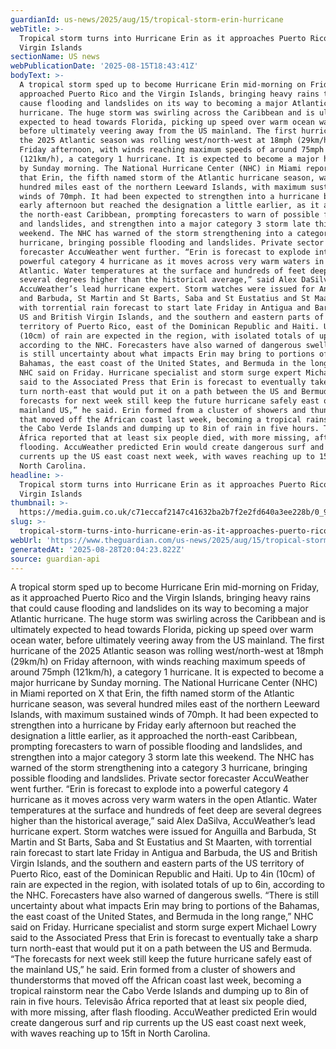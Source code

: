 ```yaml
---
guardianId: us-news/2025/aug/15/tropical-storm-erin-hurricane
webTitle: >-
  Tropical storm turns into Hurricane Erin as it approaches Puerto Rico and
  Virgin Islands
sectionName: US news
webPublicationDate: '2025-08-15T18:43:41Z'
bodyText: >-
  A tropical storm sped up to become Hurricane Erin mid-morning on Friday, as it
  approached Puerto Rico and the Virgin Islands, bringing heavy rains that could
  cause flooding and landslides on its way to becoming a major Atlantic
  hurricane. The huge storm was swirling across the Caribbean and is ultimately
  expected to head towards Florida, picking up speed over warm ocean water,
  before ultimately veering away from the US mainland. The first hurricane of
  the 2025 Atlantic season was rolling west/north-west at 18mph (29km/h) on
  Friday afternoon, with winds reaching maximum speeds of around 75mph
  (121km/h), a category 1 hurricane. It is expected to become a major hurricane
  by Sunday morning. The National Hurricane Center (NHC) in Miami reported on X
  that Erin, the fifth named storm of the Atlantic hurricane season, was several
  hundred miles east of the northern Leeward Islands, with maximum sustained
  winds of 70mph. It had been expected to strengthen into a hurricane by Friday
  early afternoon but reached the designation a little earlier, as it approached
  the north-east Caribbean, prompting forecasters to warn of possible flooding
  and landslides, and strengthen into a major category 3 storm late this
  weekend. The NHC has warned of the storm strengthening into a category 3
  hurricane, bringing possible flooding and landslides. Private sector
  forecaster AccuWeather went further. “Erin is forecast to explode into a
  powerful category 4 hurricane as it moves across very warm waters in the open
  Atlantic. Water temperatures at the surface and hundreds of feet deep are
  several degrees higher than the historical average,” said Alex DaSilva,
  AccuWeather’s lead hurricane expert. Storm watches were issued for Anguilla
  and Barbuda, St Martin and St Barts, Saba and St Eustatius and St Maarten,
  with torrential rain forecast to start late Friday in Antigua and Barbuda, the
  US and British Virgin Islands, and the southern and eastern parts of the US
  territory of Puerto Rico, east of the Dominican Republic and Haiti. Up to 4in
  (10cm) of rain are expected in the region, with isolated totals of up to 6in,
  according to the NHC. Forecasters have also warned of dangerous swells. “There
  is still uncertainty about what impacts Erin may bring to portions of the
  Bahamas, the east coast of the United States, and Bermuda in the long range,”
  NHC said on Friday. Hurricane specialist and storm surge expert Michael Lowry
  said to the Associated Press that Erin is forecast to eventually take a sharp
  turn north-east that would put it on a path between the US and Bermuda. “The
  forecasts for next week still keep the future hurricane safely east of the
  mainland US,” he said. Erin formed from a cluster of showers and thunderstorms
  that moved off the African coast last week, becoming a tropical rainstorm near
  the Cabo Verde Islands and dumping up to 8in of rain in five hours. Televisão
  África reported that at least six people died, with more missing, after flash
  flooding. AccuWeather predicted Erin would create dangerous surf and rip
  currents up the US east coast next week, with waves reaching up to 15ft in
  North Carolina.
headline: >-
  Tropical storm turns into Hurricane Erin as it approaches Puerto Rico and
  Virgin Islands
thumbnail: >-
  https://media.guim.co.uk/c71eccaf2147c41632ba2b7f2e2fd640a3ee228b/0_93_1503_1202/500.jpg
slug: >-
  tropical-storm-turns-into-hurricane-erin-as-it-approaches-puerto-rico-and-virgin-islands
webUrl: 'https://www.theguardian.com/us-news/2025/aug/15/tropical-storm-erin-hurricane'
generatedAt: '2025-08-28T20:04:23.822Z'
source: guardian-api
---
```

A tropical storm sped up to become Hurricane Erin mid-morning on Friday, as it approached Puerto Rico and the Virgin Islands, bringing heavy rains that could cause flooding and landslides on its way to becoming a major Atlantic hurricane. The huge storm was swirling across the Caribbean and is ultimately expected to head towards Florida, picking up speed over warm ocean water, before ultimately veering away from the US mainland. The first hurricane of the 2025 Atlantic season was rolling west/north-west at 18mph (29km/h) on Friday afternoon, with winds reaching maximum speeds of around 75mph (121km/h), a category 1 hurricane. It is expected to become a major hurricane by Sunday morning. The National Hurricane Center (NHC) in Miami reported on X that Erin, the fifth named storm of the Atlantic hurricane season, was several hundred miles east of the northern Leeward Islands, with maximum sustained winds of 70mph. It had been expected to strengthen into a hurricane by Friday early afternoon but reached the designation a little earlier, as it approached the north-east Caribbean, prompting forecasters to warn of possible flooding and landslides, and strengthen into a major category 3 storm late this weekend. The NHC has warned of the storm strengthening into a category 3 hurricane, bringing possible flooding and landslides. Private sector forecaster AccuWeather went further. “Erin is forecast to explode into a powerful category 4 hurricane as it moves across very warm waters in the open Atlantic. Water temperatures at the surface and hundreds of feet deep are several degrees higher than the historical average,” said Alex DaSilva, AccuWeather’s lead hurricane expert. Storm watches were issued for Anguilla and Barbuda, St Martin and St Barts, Saba and St Eustatius and St Maarten, with torrential rain forecast to start late Friday in Antigua and Barbuda, the US and British Virgin Islands, and the southern and eastern parts of the US territory of Puerto Rico, east of the Dominican Republic and Haiti. Up to 4in (10cm) of rain are expected in the region, with isolated totals of up to 6in, according to the NHC. Forecasters have also warned of dangerous swells. “There is still uncertainty about what impacts Erin may bring to portions of the Bahamas, the east coast of the United States, and Bermuda in the long range,” NHC said on Friday. Hurricane specialist and storm surge expert Michael Lowry said to the Associated Press that Erin is forecast to eventually take a sharp turn north-east that would put it on a path between the US and Bermuda. “The forecasts for next week still keep the future hurricane safely east of the mainland US,” he said. Erin formed from a cluster of showers and thunderstorms that moved off the African coast last week, becoming a tropical rainstorm near the Cabo Verde Islands and dumping up to 8in of rain in five hours. Televisão África reported that at least six people died, with more missing, after flash flooding. AccuWeather predicted Erin would create dangerous surf and rip currents up the US east coast next week, with waves reaching up to 15ft in North Carolina.
